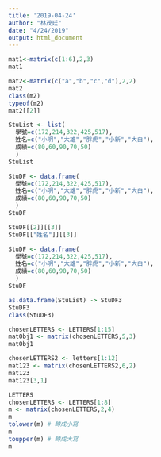 ```yaml
---
title: '2019-04-24'
author: "林茂廷"
date: "4/24/2019"
output: html_document
---
```


```r
mat1<-matrix(c(1:6),2,3)
mat1
```


```r
mat2<-matrix(c("a","b","c","d"),2,2)
mat2
class(m2)
typeof(m2)
mat2[[2]]
```

```r
StuList <- list(
  學號=c(172,214,322,425,517),
  姓名=c("小明","大雄","胖虎","小新","大白"),
  成績=c(80,60,90,70,50)
  )
StuList 
```

```r
StuDF <- data.frame(
  學號=c(172,214,322,425,517),
  姓名=c("小明","大雄","胖虎","小新","大白"),
  成績=c(80,60,90,70,50)
  )
StuDF 
```

```r
StuDF[[2]][[3]]
StuDF[["姓名"]][[3]]
```

```r
StuDF <- data.frame(
  學號=c(172,214,322,425,517),
  姓名=c("小明","大雄","胖虎","小新","大白"),
  成績=c(80,60,90,70,50)
  )
StuDF 
```

```r
as.data.frame(StuList) -> StuDF3
StuDF3
class(StuDF3)
```

```r
chosenLETTERS <- LETTERS[1:15]
matObj1 <- matrix(chosenLETTERS,5,3)
matObj1
```

```r
chosenLETTERS2 <- letters[1:12]
mat123 <- matrix(chosenLETTERS2,6,2)
mat123
mat123[3,1]
```

```r
LETTERS
chosenLETTERS <- LETTERS[1:8]
m <- matrix(chosenLETTERS,2,4)
m
tolower(m) # 轉成小寫
m
toupper(m) # 轉成大寫
m
```

